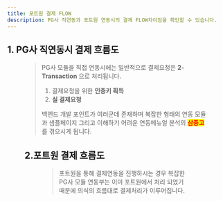 ```yaml
---
title: 포트원 결제 FLOW
description: PG사 직연동과 포트원 연동시의 결제 FLOW차이점을 확인할 수 있습니다.
---
```





## 1. PG사 직연동시 결제 흐름도

<Figure src="/gitbook-assets/ko/image (241).png" caption="PG사 직연동 결제 FLOW" />

> PG사 모듈을 직접 연동시에는 일반적으로 결제요청은 **2-Transaction** 으로 처리됩니다.
>
> 1. 결제요청을 위한 **인증키 획득**
> 2. **실 결제요청**
>
> 백엔드 개발 포인트가 여러군데 존재하며 복잡한 형태의 연동 모듈과 샘플페이지 그리고 이해하기 어려운 연동메뉴얼 분석의 <mark style="color:red;">**삼중고**</mark>를 겪으시게 됩니다.

## 2.포트원 결제 흐름도

<Figure src="/gitbook-assets/ko/image (211).png" caption="포트원 결제 FLOW" />

> 포트원을 통해 결제연동을 진행하시는 경우 복잡한 PG사 모듈 연동부는 이미 포트원에서 처리 되었기 때문에 의식의 흐름대로 결제처리가 이루어집니다.
